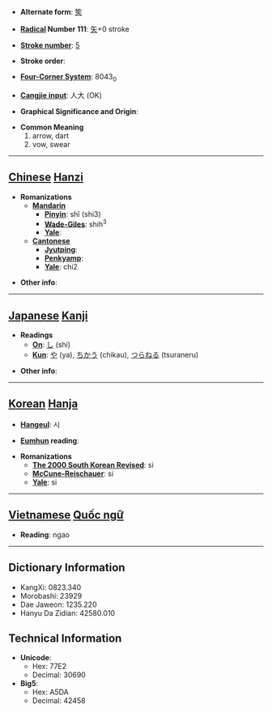 * '''Alternate form''': [[笶]]

* '''[[Wiktionary:Chinese radical index| Radical]] Number 111''': [[Wiktionary:Chinese radical index 矢|矢]]+0 stroke

* '''[[Wiktionary:Chinese total strokes index|Stroke number]]''': [[Wiktionary:Chinese total strokes index 5|5]]

* '''Stroke order''': 

* '''[[Wiktionary:Chinese four corner index|Four-Corner System]]''': 8043<sub>0</sub>

* '''[[Wiktionary:Chinese Cangjie index|Cangjie input]]''': 人大 (OK)

* '''Graphical Significance and Origin''': 

* '''Common Meaning'''
*#arrow, dart
*# vow, swear


----

== [[Chinese]] [[Hanzi]] ==

* '''Romanizations'''
** '''[[Mandarin]]'''
*** '''[[Pinyin]]''': shǐ (shi3)
*** '''[[Wade-Giles]]''': shih<sup>3</sup>
*** '''[[Yale]]''': 
** '''[[Cantonese]]'''
*** '''[[Jyutping]]''':
*** '''[[Penkyamp]]''': 
*** '''[[Yale]]''': chi2

* '''Other info''': 

----

== [[Japanese]] [[Kanji]] ==

* '''Readings'''
** '''[[On]]''': [[し]] (shi)
** '''[[Kun]]''': [[や]] (ya), [[ちかう]] (chikau), [[つらねる]] (tsuraneru)

* '''Other info''':  

----

== [[Korean]] [[Hanja]] ==

* '''[[Hangeul]]''': 시

* '''[[Eumhun]] reading''': 

* '''Romanizations'''
** '''[[The 2000 South Korean Revised Romanization|The 2000 South Korean Revised]]''': si
** '''[[McCune-Reischauer]]''': si
** '''[[Yale]]''': si


----

== [[Vietnamese]] [[Quốc ngữ]] ==

* '''Reading''': ngao

----

== Dictionary Information ==

* KangXi: 0823.340
* Morobashi: 23929
* Dae Jaweon: 1235.220
* Hanyu Da Zidian: 42580.010

== Technical Information ==

* '''Unicode''':
** Hex: 77E2
** Decimal: 30690
* '''Big5''':
** Hex: A5DA
** Decimal: 42458